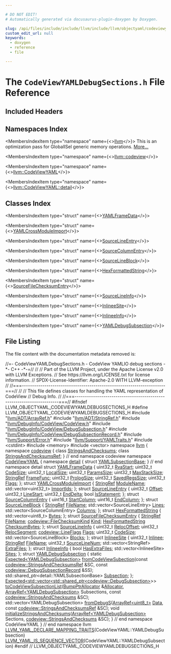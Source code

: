 ```yaml
---

# DO NOT EDIT!
# Automatically generated via docusaurus-plugin-doxygen by Doxygen.

slug: /api/files/include/include/llvm/include/llvm/objectyaml/codeviewyamldebugsections-h
custom_edit_url: null
keywords:
  - doxygen
  - reference
  - file

---
```





# The `CodeViewYAMLDebugSections.h` File Reference

<DoxygenPage pluginConfig={pluginConfig}>



## Included Headers

<IncludesList>
<IncludesListItem
  filePath="llvm/ADT/ArrayRef.h"
  permalink="/docs/api/files/include/include/llvm/include/llvm/adt/arrayref-h"
  isLocal="true" />
<IncludesListItem
  filePath="llvm/ADT/StringRef.h"
  permalink="/docs/api/files/include/include/llvm/include/llvm/adt/stringref-h"
  isLocal="true" />
<IncludesListItem
  filePath="llvm/DebugInfo/CodeView/CodeView.h"
  permalink="/docs/api/files/include/include/llvm/include/llvm/debuginfo/include/llvm/debuginfo/codeview/codeview-h"
  isLocal="true" />
<IncludesListItem
  filePath="llvm/DebugInfo/CodeView/DebugSubsection.h"
  permalink="/docs/api/files/include/include/llvm/include/llvm/debuginfo/include/llvm/debuginfo/codeview/debugsubsection-h"
  isLocal="true" />
<IncludesListItem
  filePath="llvm/DebugInfo/CodeView/DebugSubsectionRecord.h"
  permalink="/docs/api/files/include/include/llvm/include/llvm/debuginfo/include/llvm/debuginfo/codeview/debugsubsectionrecord-h"
  isLocal="true" />
<IncludesListItem
  filePath="llvm/Support/Error.h"
  permalink="/docs/api/files/include/include/llvm/include/llvm/support/error-h"
  isLocal="true" />
<IncludesListItem
  filePath="llvm/Support/YAMLTraits.h"
  permalink="/docs/api/files/include/include/llvm/include/llvm/support/yamltraits-h"
  isLocal="true" />
<IncludesListItem
  filePath="cstdint"
  permalink=""
  isLocal="false" />
<IncludesListItem
  filePath="memory"
  permalink=""
  isLocal="false" />
<IncludesListItem
  filePath="vector"
  permalink=""
  isLocal="false" />
</IncludesList>

## Namespaces Index

<MembersIndex>

<MembersIndexItem
  type="namespace"
  name={<><a href="/docs/api/namespaces/llvm">llvm</a></>}>
This is an optimization pass for GlobalISel generic memory operations. <a href="/docs/api/namespaces/llvm/#details">More...</a>
</MembersIndexItem>

<MembersIndexItem
  type="namespace"
  name={<><a href="/docs/api/namespaces/llvm/codeview">llvm::codeview</a></>}>
</MembersIndexItem>

<MembersIndexItem
  type="namespace"
  name={<><a href="/docs/api/namespaces/llvm/codeviewyaml">llvm::CodeViewYAML</a></>}>
</MembersIndexItem>

<MembersIndexItem
  type="namespace"
  name={<><a href="/docs/api/namespaces/llvm/codeviewyaml/detail">llvm::CodeViewYAML::detail</a></>}>
</MembersIndexItem>

</MembersIndex>

## Classes Index

<MembersIndex>

<MembersIndexItem
  type="struct"
  name={<><a href="/docs/api/structs/llvm/codeviewyaml/yamlframedata">YAMLFrameData</a></>}>
</MembersIndexItem>

<MembersIndexItem
  type="struct"
  name={<><a href="/docs/api/structs/llvm/codeviewyaml/yamlcrossmoduleimport">YAMLCrossModuleImport</a></>}>
</MembersIndexItem>

<MembersIndexItem
  type="struct"
  name={<><a href="/docs/api/structs/llvm/codeviewyaml/sourcelineentry">SourceLineEntry</a></>}>
</MembersIndexItem>

<MembersIndexItem
  type="struct"
  name={<><a href="/docs/api/structs/llvm/codeviewyaml/sourcecolumnentry">SourceColumnEntry</a></>}>
</MembersIndexItem>

<MembersIndexItem
  type="struct"
  name={<><a href="/docs/api/structs/llvm/codeviewyaml/sourcelineblock">SourceLineBlock</a></>}>
</MembersIndexItem>

<MembersIndexItem
  type="struct"
  name={<><a href="/docs/api/structs/llvm/codeviewyaml/hexformattedstring">HexFormattedString</a></>}>
</MembersIndexItem>

<MembersIndexItem
  type="struct"
  name={<><a href="/docs/api/structs/llvm/codeviewyaml/sourcefilechecksumentry">SourceFileChecksumEntry</a></>}>
</MembersIndexItem>

<MembersIndexItem
  type="struct"
  name={<><a href="/docs/api/structs/llvm/codeviewyaml/sourcelineinfo">SourceLineInfo</a></>}>
</MembersIndexItem>

<MembersIndexItem
  type="struct"
  name={<><a href="/docs/api/structs/llvm/codeviewyaml/inlineesite">InlineeSite</a></>}>
</MembersIndexItem>

<MembersIndexItem
  type="struct"
  name={<><a href="/docs/api/structs/llvm/codeviewyaml/inlineeinfo">InlineeInfo</a></>}>
</MembersIndexItem>

<MembersIndexItem
  type="struct"
  name={<><a href="/docs/api/structs/llvm/codeviewyaml/yamldebugsubsection">YAMLDebugSubsection</a></>}>
</MembersIndexItem>

</MembersIndex>


## File Listing

The file content with the documentation metadata removed is:

<ProgramListing>

<Link id="l00001" /><CodeLine lineNumber="1"><Highlight kind="comment">//=- CodeViewYAMLDebugSections.h - CodeView YAMLIO debug sections -&#42;- C++ -&#42;-=//</Highlight><Highlight kind="normal"></Highlight></CodeLine>
<Link id="l00002" /><CodeLine lineNumber="2"><Highlight kind="normal"></Highlight><Highlight kind="comment">//</Highlight><Highlight kind="normal"></Highlight></CodeLine>
<Link id="l00003" /><CodeLine lineNumber="3"><Highlight kind="normal"></Highlight><Highlight kind="comment">// Part of the LLVM Project, under the Apache License v2.0 with LLVM Exceptions.</Highlight><Highlight kind="normal"></Highlight></CodeLine>
<Link id="l00004" /><CodeLine lineNumber="4"><Highlight kind="normal"></Highlight><Highlight kind="comment">// See https://llvm.org/LICENSE.txt for license information.</Highlight><Highlight kind="normal"></Highlight></CodeLine>
<Link id="l00005" /><CodeLine lineNumber="5"><Highlight kind="normal"></Highlight><Highlight kind="comment">// SPDX-License-Identifier: Apache-2.0 WITH LLVM-exception</Highlight><Highlight kind="normal"></Highlight></CodeLine>
<Link id="l00006" /><CodeLine lineNumber="6"><Highlight kind="normal"></Highlight><Highlight kind="comment">//</Highlight><Highlight kind="normal"></Highlight></CodeLine>
<Link id="l00007" /><CodeLine lineNumber="7"><Highlight kind="normal"></Highlight><Highlight kind="comment">//===----------------------------------------------------------------------===//</Highlight><Highlight kind="normal"></Highlight></CodeLine>
<Link id="l00008" /><CodeLine lineNumber="8"><Highlight kind="normal"></Highlight><Highlight kind="comment">//</Highlight><Highlight kind="normal"></Highlight></CodeLine>
<Link id="l00009" /><CodeLine lineNumber="9"><Highlight kind="normal"></Highlight><Highlight kind="comment">// This file defines classes for handling the YAML representation of CodeView</Highlight><Highlight kind="normal"></Highlight></CodeLine>
<Link id="l00010" /><CodeLine lineNumber="10"><Highlight kind="normal"></Highlight><Highlight kind="comment">// Debug Info.</Highlight><Highlight kind="normal"></Highlight></CodeLine>
<Link id="l00011" /><CodeLine lineNumber="11"><Highlight kind="normal"></Highlight><Highlight kind="comment">//</Highlight><Highlight kind="normal"></Highlight></CodeLine>
<Link id="l00012" /><CodeLine lineNumber="12"><Highlight kind="normal"></Highlight><Highlight kind="comment">//===----------------------------------------------------------------------===//</Highlight><Highlight kind="normal"></Highlight></CodeLine>
<Link id="l00013" /><CodeLine lineNumber="13"><Highlight kind="normal"></Highlight></CodeLine>
<Link id="l00014" /><CodeLine lineNumber="14"><Highlight kind="normal"></Highlight><Highlight kind="preprocessor">#ifndef LLVM&#95;OBJECTYAML&#95;CODEVIEWYAMLDEBUGSECTIONS&#95;H</Highlight><Highlight kind="normal"></Highlight></CodeLine>
<Link id="l00015" /><CodeLine lineNumber="15"><Highlight kind="normal"></Highlight><Highlight kind="preprocessor">#define LLVM&#95;OBJECTYAML&#95;CODEVIEWYAMLDEBUGSECTIONS&#95;H</Highlight><Highlight kind="normal"></Highlight></CodeLine>
<Link id="l00016" /><CodeLine lineNumber="16"><Highlight kind="normal"></Highlight></CodeLine>
<Link id="l00017" /><CodeLine lineNumber="17"><Highlight kind="normal"></Highlight><Highlight kind="preprocessor">#include &quot;<a href="/docs/api/files/include/include/llvm/include/llvm/adt/arrayref-h">llvm/ADT/ArrayRef.h</a>&quot;</Highlight><Highlight kind="normal"></Highlight></CodeLine>
<Link id="l00018" /><CodeLine lineNumber="18"><Highlight kind="normal"></Highlight><Highlight kind="preprocessor">#include &quot;<a href="/docs/api/files/include/include/llvm/include/llvm/adt/stringref-h">llvm/ADT/StringRef.h</a>&quot;</Highlight><Highlight kind="normal"></Highlight></CodeLine>
<Link id="l00019" /><CodeLine lineNumber="19"><Highlight kind="normal"></Highlight><Highlight kind="preprocessor">#include &quot;<a href="/docs/api/files/include/include/llvm/include/llvm/debuginfo/include/llvm/debuginfo/codeview/codeview-h">llvm/DebugInfo/CodeView/CodeView.h</a>&quot;</Highlight><Highlight kind="normal"></Highlight></CodeLine>
<Link id="l00020" /><CodeLine lineNumber="20"><Highlight kind="normal"></Highlight><Highlight kind="preprocessor">#include &quot;<a href="/docs/api/files/include/include/llvm/include/llvm/debuginfo/include/llvm/debuginfo/codeview/debugsubsection-h">llvm/DebugInfo/CodeView/DebugSubsection.h</a>&quot;</Highlight><Highlight kind="normal"></Highlight></CodeLine>
<Link id="l00021" /><CodeLine lineNumber="21"><Highlight kind="normal"></Highlight><Highlight kind="preprocessor">#include &quot;<a href="/docs/api/files/include/include/llvm/include/llvm/debuginfo/include/llvm/debuginfo/codeview/debugsubsectionrecord-h">llvm/DebugInfo/CodeView/DebugSubsectionRecord.h</a>&quot;</Highlight><Highlight kind="normal"></Highlight></CodeLine>
<Link id="l00022" /><CodeLine lineNumber="22"><Highlight kind="normal"></Highlight><Highlight kind="preprocessor">#include &quot;<a href="/docs/api/files/include/include/llvm/include/llvm/support/error-h">llvm/Support/Error.h</a>&quot;</Highlight><Highlight kind="normal"></Highlight></CodeLine>
<Link id="l00023" /><CodeLine lineNumber="23"><Highlight kind="normal"></Highlight><Highlight kind="preprocessor">#include &quot;<a href="/docs/api/files/include/include/llvm/include/llvm/support/yamltraits-h">llvm/Support/YAMLTraits.h</a>&quot;</Highlight><Highlight kind="normal"></Highlight></CodeLine>
<Link id="l00024" /><CodeLine lineNumber="24"><Highlight kind="normal"></Highlight><Highlight kind="preprocessor">#include &lt;cstdint&gt;</Highlight><Highlight kind="normal"></Highlight></CodeLine>
<Link id="l00025" /><CodeLine lineNumber="25"><Highlight kind="normal"></Highlight><Highlight kind="preprocessor">#include &lt;memory&gt;</Highlight><Highlight kind="normal"></Highlight></CodeLine>
<Link id="l00026" /><CodeLine lineNumber="26"><Highlight kind="normal"></Highlight><Highlight kind="preprocessor">#include &lt;vector&gt;</Highlight><Highlight kind="normal"></Highlight></CodeLine>
<Link id="l00027" /><CodeLine lineNumber="27"><Highlight kind="normal"></Highlight></CodeLine>
<Link id="l00028" /><CodeLine lineNumber="28"><Highlight kind="normal"></Highlight><Highlight kind="keyword">namespace </Highlight><Highlight kind="normal"><a href="/docs/api/namespaces/llvm">llvm</a> &#123;</Highlight></CodeLine>
<Link id="l00029" /><CodeLine lineNumber="29"><Highlight kind="normal"></Highlight></CodeLine>
<Link id="l00030" /><CodeLine lineNumber="30"><Highlight kind="normal"></Highlight><Highlight kind="keyword">namespace </Highlight><Highlight kind="normal"><a href="/docs/api/namespaces/llvm/codeview">codeview</a> &#123;</Highlight></CodeLine>
<Link id="l00031" /><CodeLine lineNumber="31"><Highlight kind="normal"></Highlight></CodeLine>
<Link id="l00032" /><CodeLine lineNumber="32"><Highlight kind="normal"></Highlight><Highlight kind="keyword">class </Highlight><Highlight kind="normal"><a href="/docs/api/classes/llvm/codeview/stringsandchecksums">StringsAndChecksums</a>;</Highlight></CodeLine>
<Link id="l00033" /><CodeLine lineNumber="33"><Highlight kind="normal"></Highlight><Highlight kind="keyword">class </Highlight><Highlight kind="normal"><a href="/docs/api/classes/llvm/codeview/stringsandchecksumsref">StringsAndChecksumsRef</a>;</Highlight></CodeLine>
<Link id="l00034" /><CodeLine lineNumber="34"><Highlight kind="normal"></Highlight></CodeLine>
<Link id="l00035" /><CodeLine lineNumber="35"><Highlight kind="normal">&#125; </Highlight><Highlight kind="comment">// end namespace codeview</Highlight><Highlight kind="normal"></Highlight></CodeLine>
<Link id="l00036" /><CodeLine lineNumber="36"><Highlight kind="normal"></Highlight></CodeLine>
<Link id="l00037" /><CodeLine lineNumber="37" lineLink="/docs/api/namespaces/llvm/codeviewyaml"><Highlight kind="normal"></Highlight><Highlight kind="keyword">namespace </Highlight><Highlight kind="normal"><a href="/docs/api/namespaces/llvm/codeviewyaml">CodeViewYAML</a> &#123;</Highlight></CodeLine>
<Link id="l00038" /><CodeLine lineNumber="38"><Highlight kind="normal"></Highlight></CodeLine>
<Link id="l00039" /><CodeLine lineNumber="39" lineLink="/docs/api/namespaces/llvm/codeviewyaml/detail"><Highlight kind="normal"></Highlight><Highlight kind="keyword">namespace </Highlight><Highlight kind="normal"><a href="/docs/api/namespaces/detail">detail</a> &#123;</Highlight></CodeLine>
<Link id="l00040" /><CodeLine lineNumber="40"><Highlight kind="normal"></Highlight></CodeLine>
<Link id="l00041" /><CodeLine lineNumber="41"><Highlight kind="normal"></Highlight><Highlight kind="keyword">struct </Highlight><Highlight kind="normal"><a href="/docs/api/structs/llvm/codeviewyaml/detail/yamlsubsectionbase">YAMLSubsectionBase</a>;</Highlight></CodeLine>
<Link id="l00042" /><CodeLine lineNumber="42"><Highlight kind="normal"></Highlight></CodeLine>
<Link id="l00043" /><CodeLine lineNumber="43"><Highlight kind="normal">&#125; </Highlight><Highlight kind="comment">// end namespace detail</Highlight><Highlight kind="normal"></Highlight></CodeLine>
<Link id="l00044" /><CodeLine lineNumber="44"><Highlight kind="normal"></Highlight></CodeLine>
<Link id="l00045" /><CodeLine lineNumber="45" lineLink="/docs/api/structs/llvm/codeviewyaml/yamlframedata"><Highlight kind="normal"></Highlight><Highlight kind="keyword">struct </Highlight><Highlight kind="normal"><a href="/docs/api/structs/llvm/codeviewyaml/yamlframedata">YAMLFrameData</a> &#123;</Highlight></CodeLine>
<Link id="l00046" /><CodeLine lineNumber="46" lineLink="/docs/api/structs/llvm/codeviewyaml/yamlframedata/#a4054f3bf2e038f51a954a9f04de16838"><Highlight kind="normal">  uint32&#95;t <a href="/docs/api/structs/llvm/codeviewyaml/yamlframedata/#a4054f3bf2e038f51a954a9f04de16838">RvaStart</a>;</Highlight></CodeLine>
<Link id="l00047" /><CodeLine lineNumber="47" lineLink="/docs/api/structs/llvm/codeviewyaml/yamlframedata/#abf49a56b9e58768e39418bc61e4aca8b"><Highlight kind="normal">  uint32&#95;t <a href="/docs/api/structs/llvm/codeviewyaml/yamlframedata/#abf49a56b9e58768e39418bc61e4aca8b">CodeSize</a>;</Highlight></CodeLine>
<Link id="l00048" /><CodeLine lineNumber="48" lineLink="/docs/api/structs/llvm/codeviewyaml/yamlframedata/#acbad2edcfab6a6b06a72a48e9d92bab9"><Highlight kind="normal">  uint32&#95;t <a href="/docs/api/structs/llvm/codeviewyaml/yamlframedata/#acbad2edcfab6a6b06a72a48e9d92bab9">LocalSize</a>;</Highlight></CodeLine>
<Link id="l00049" /><CodeLine lineNumber="49" lineLink="/docs/api/structs/llvm/codeviewyaml/yamlframedata/#afc7d14532f426554fd5582ddc7894322"><Highlight kind="normal">  uint32&#95;t <a href="/docs/api/structs/llvm/codeviewyaml/yamlframedata/#afc7d14532f426554fd5582ddc7894322">ParamsSize</a>;</Highlight></CodeLine>
<Link id="l00050" /><CodeLine lineNumber="50" lineLink="/docs/api/structs/llvm/codeviewyaml/yamlframedata/#a3152b3bd2fb17bdae0f436799cb4d5e8"><Highlight kind="normal">  uint32&#95;t <a href="/docs/api/structs/llvm/codeviewyaml/yamlframedata/#a3152b3bd2fb17bdae0f436799cb4d5e8">MaxStackSize</a>;</Highlight></CodeLine>
<Link id="l00051" /><CodeLine lineNumber="51" lineLink="/docs/api/structs/llvm/codeviewyaml/yamlframedata/#a3095b5e3ed40ba632ed26d507d2b9251"><Highlight kind="normal">  <a href="/docs/api/classes/llvm/stringref">StringRef</a> <a href="/docs/api/structs/llvm/codeviewyaml/yamlframedata/#a3095b5e3ed40ba632ed26d507d2b9251">FrameFunc</a>;</Highlight></CodeLine>
<Link id="l00052" /><CodeLine lineNumber="52" lineLink="/docs/api/structs/llvm/codeviewyaml/yamlframedata/#aaba0a7c3da5f76b8b2d2beb7edc2f77c"><Highlight kind="normal">  uint32&#95;t <a href="/docs/api/structs/llvm/codeviewyaml/yamlframedata/#aaba0a7c3da5f76b8b2d2beb7edc2f77c">PrologSize</a>;</Highlight></CodeLine>
<Link id="l00053" /><CodeLine lineNumber="53" lineLink="/docs/api/structs/llvm/codeviewyaml/yamlframedata/#a2193c800cd0f7af0a646f3d86851ed32"><Highlight kind="normal">  uint32&#95;t <a href="/docs/api/structs/llvm/codeviewyaml/yamlframedata/#a2193c800cd0f7af0a646f3d86851ed32">SavedRegsSize</a>;</Highlight></CodeLine>
<Link id="l00054" /><CodeLine lineNumber="54" lineLink="/docs/api/structs/llvm/codeviewyaml/yamlframedata/#a2f71245bade02a59ba1fb0bb47a18ea0"><Highlight kind="normal">  uint32&#95;t <a href="/docs/api/structs/llvm/codeviewyaml/yamlframedata/#a2f71245bade02a59ba1fb0bb47a18ea0">Flags</a>;</Highlight></CodeLine>
<Link id="l00055" /><CodeLine lineNumber="55"><Highlight kind="normal">&#125;;</Highlight></CodeLine>
<Link id="l00056" /><CodeLine lineNumber="56"><Highlight kind="normal"></Highlight></CodeLine>
<Link id="l00057" /><CodeLine lineNumber="57" lineLink="/docs/api/structs/llvm/codeviewyaml/yamlcrossmoduleimport"><Highlight kind="normal"></Highlight><Highlight kind="keyword">struct </Highlight><Highlight kind="normal"><a href="/docs/api/structs/llvm/codeviewyaml/yamlcrossmoduleimport">YAMLCrossModuleImport</a> &#123;</Highlight></CodeLine>
<Link id="l00058" /><CodeLine lineNumber="58" lineLink="/docs/api/structs/llvm/codeviewyaml/yamlcrossmoduleimport/#ae01cb7b24bdcefb2f30538eed4745288"><Highlight kind="normal">  <a href="/docs/api/classes/llvm/stringref">StringRef</a> <a href="/docs/api/structs/llvm/codeviewyaml/yamlcrossmoduleimport/#ae01cb7b24bdcefb2f30538eed4745288">ModuleName</a>;</Highlight></CodeLine>
<Link id="l00059" /><CodeLine lineNumber="59" lineLink="/docs/api/structs/llvm/codeviewyaml/yamlcrossmoduleimport/#a6ea847a7095312b55e332fd5845c644b"><Highlight kind="normal">  std::vector&lt;uint32&#95;t&gt; <a href="/docs/api/structs/llvm/codeviewyaml/yamlcrossmoduleimport/#a6ea847a7095312b55e332fd5845c644b">ImportIds</a>;</Highlight></CodeLine>
<Link id="l00060" /><CodeLine lineNumber="60"><Highlight kind="normal">&#125;;</Highlight></CodeLine>
<Link id="l00061" /><CodeLine lineNumber="61"><Highlight kind="normal"></Highlight></CodeLine>
<Link id="l00062" /><CodeLine lineNumber="62" lineLink="/docs/api/structs/llvm/codeviewyaml/sourcelineentry"><Highlight kind="normal"></Highlight><Highlight kind="keyword">struct </Highlight><Highlight kind="normal"><a href="/docs/api/structs/llvm/codeviewyaml/sourcelineentry">SourceLineEntry</a> &#123;</Highlight></CodeLine>
<Link id="l00063" /><CodeLine lineNumber="63" lineLink="/docs/api/structs/llvm/codeviewyaml/sourcelineentry/#a6191c454954b7bfe97a75d8f1920551d"><Highlight kind="normal">  uint32&#95;t <a href="/docs/api/structs/llvm/codeviewyaml/sourcelineentry/#a6191c454954b7bfe97a75d8f1920551d">Offset</a>;</Highlight></CodeLine>
<Link id="l00064" /><CodeLine lineNumber="64" lineLink="/docs/api/structs/llvm/codeviewyaml/sourcelineentry/#a3f44042fdcf282e52ebaac1cc2c21fc4"><Highlight kind="normal">  uint32&#95;t <a href="/docs/api/structs/llvm/codeviewyaml/sourcelineentry/#a3f44042fdcf282e52ebaac1cc2c21fc4">LineStart</a>;</Highlight></CodeLine>
<Link id="l00065" /><CodeLine lineNumber="65" lineLink="/docs/api/structs/llvm/codeviewyaml/sourcelineentry/#ae1c550d6c2aedbd855557964779bc2c1"><Highlight kind="normal">  uint32&#95;t <a href="/docs/api/structs/llvm/codeviewyaml/sourcelineentry/#ae1c550d6c2aedbd855557964779bc2c1">EndDelta</a>;</Highlight></CodeLine>
<Link id="l00066" /><CodeLine lineNumber="66" lineLink="/docs/api/structs/llvm/codeviewyaml/sourcelineentry/#a452d8b66a8e6830a666cee1cbd1ca345"><Highlight kind="normal">  </Highlight><Highlight kind="keywordtype">bool</Highlight><Highlight kind="normal"> <a href="/docs/api/structs/llvm/codeviewyaml/sourcelineentry/#a452d8b66a8e6830a666cee1cbd1ca345">IsStatement</a>;</Highlight></CodeLine>
<Link id="l00067" /><CodeLine lineNumber="67"><Highlight kind="normal">&#125;;</Highlight></CodeLine>
<Link id="l00068" /><CodeLine lineNumber="68"><Highlight kind="normal"></Highlight></CodeLine>
<Link id="l00069" /><CodeLine lineNumber="69" lineLink="/docs/api/structs/llvm/codeviewyaml/sourcecolumnentry"><Highlight kind="normal"></Highlight><Highlight kind="keyword">struct </Highlight><Highlight kind="normal"><a href="/docs/api/structs/llvm/codeviewyaml/sourcecolumnentry">SourceColumnEntry</a> &#123;</Highlight></CodeLine>
<Link id="l00070" /><CodeLine lineNumber="70" lineLink="/docs/api/structs/llvm/codeviewyaml/sourcecolumnentry/#a81c37802f5829d374ec19add77f620ed"><Highlight kind="normal">  uint16&#95;t <a href="/docs/api/structs/llvm/codeviewyaml/sourcecolumnentry/#a81c37802f5829d374ec19add77f620ed">StartColumn</a>;</Highlight></CodeLine>
<Link id="l00071" /><CodeLine lineNumber="71" lineLink="/docs/api/structs/llvm/codeviewyaml/sourcecolumnentry/#a6e4bdcd72f69d91da11cd0d1d71531ea"><Highlight kind="normal">  uint16&#95;t <a href="/docs/api/structs/llvm/codeviewyaml/sourcecolumnentry/#a6e4bdcd72f69d91da11cd0d1d71531ea">EndColumn</a>;</Highlight></CodeLine>
<Link id="l00072" /><CodeLine lineNumber="72"><Highlight kind="normal">&#125;;</Highlight></CodeLine>
<Link id="l00073" /><CodeLine lineNumber="73"><Highlight kind="normal"></Highlight></CodeLine>
<Link id="l00074" /><CodeLine lineNumber="74" lineLink="/docs/api/structs/llvm/codeviewyaml/sourcelineblock"><Highlight kind="normal"></Highlight><Highlight kind="keyword">struct </Highlight><Highlight kind="normal"><a href="/docs/api/structs/llvm/codeviewyaml/sourcelineblock">SourceLineBlock</a> &#123;</Highlight></CodeLine>
<Link id="l00075" /><CodeLine lineNumber="75" lineLink="/docs/api/structs/llvm/codeviewyaml/sourcelineblock/#acb6ce028f8b34cf6ce67bfdf02a6db73"><Highlight kind="normal">  <a href="/docs/api/classes/llvm/stringref">StringRef</a> <a href="/docs/api/structs/llvm/codeviewyaml/sourcelineblock/#acb6ce028f8b34cf6ce67bfdf02a6db73">FileName</a>;</Highlight></CodeLine>
<Link id="l00076" /><CodeLine lineNumber="76" lineLink="/docs/api/structs/llvm/codeviewyaml/sourcelineblock/#a31e4a9aee250ea550111ce073063fc8f"><Highlight kind="normal">  std::vector&lt;SourceLineEntry&gt; <a href="/docs/api/structs/llvm/codeviewyaml/sourcelineblock/#a31e4a9aee250ea550111ce073063fc8f">Lines</a>;</Highlight></CodeLine>
<Link id="l00077" /><CodeLine lineNumber="77" lineLink="/docs/api/structs/llvm/codeviewyaml/sourcelineblock/#a75b7b29c3bc8e85540c44f8af7329849"><Highlight kind="normal">  std::vector&lt;SourceColumnEntry&gt; <a href="/docs/api/structs/llvm/codeviewyaml/sourcelineblock/#a75b7b29c3bc8e85540c44f8af7329849">Columns</a>;</Highlight></CodeLine>
<Link id="l00078" /><CodeLine lineNumber="78"><Highlight kind="normal">&#125;;</Highlight></CodeLine>
<Link id="l00079" /><CodeLine lineNumber="79"><Highlight kind="normal"></Highlight></CodeLine>
<Link id="l00080" /><CodeLine lineNumber="80" lineLink="/docs/api/structs/llvm/codeviewyaml/hexformattedstring"><Highlight kind="normal"></Highlight><Highlight kind="keyword">struct </Highlight><Highlight kind="normal"><a href="/docs/api/structs/llvm/codeviewyaml/hexformattedstring">HexFormattedString</a> &#123;</Highlight></CodeLine>
<Link id="l00081" /><CodeLine lineNumber="81" lineLink="/docs/api/structs/llvm/codeviewyaml/hexformattedstring/#a4070c1dc774740f1cd78d8d6c3eef096"><Highlight kind="normal">  std::vector&lt;uint8&#95;t&gt; <a href="/docs/api/structs/llvm/codeviewyaml/hexformattedstring/#a4070c1dc774740f1cd78d8d6c3eef096">Bytes</a>;</Highlight></CodeLine>
<Link id="l00082" /><CodeLine lineNumber="82"><Highlight kind="normal">&#125;;</Highlight></CodeLine>
<Link id="l00083" /><CodeLine lineNumber="83"><Highlight kind="normal"></Highlight></CodeLine>
<Link id="l00084" /><CodeLine lineNumber="84" lineLink="/docs/api/structs/llvm/codeviewyaml/sourcefilechecksumentry"><Highlight kind="normal"></Highlight><Highlight kind="keyword">struct </Highlight><Highlight kind="normal"><a href="/docs/api/structs/llvm/codeviewyaml/sourcefilechecksumentry">SourceFileChecksumEntry</a> &#123;</Highlight></CodeLine>
<Link id="l00085" /><CodeLine lineNumber="85" lineLink="/docs/api/structs/llvm/codeviewyaml/sourcefilechecksumentry/#a0498bf5d776c8d2272f6492fe1913e5e"><Highlight kind="normal">  <a href="/docs/api/classes/llvm/stringref">StringRef</a> <a href="/docs/api/structs/llvm/codeviewyaml/sourcefilechecksumentry/#a0498bf5d776c8d2272f6492fe1913e5e">FileName</a>;</Highlight></CodeLine>
<Link id="l00086" /><CodeLine lineNumber="86" lineLink="/docs/api/structs/llvm/codeviewyaml/sourcefilechecksumentry/#a89857753a65ca976e3d146f9ea4a65fb"><Highlight kind="normal">  <a href="/docs/api/namespaces/llvm/codeview/#ac62eaa823ce96895afe82d6676aaae21">codeview::FileChecksumKind</a> <a href="/docs/api/structs/llvm/codeviewyaml/sourcefilechecksumentry/#a89857753a65ca976e3d146f9ea4a65fb">Kind</a>;</Highlight></CodeLine>
<Link id="l00087" /><CodeLine lineNumber="87" lineLink="/docs/api/structs/llvm/codeviewyaml/sourcefilechecksumentry/#a582d06c7e67565db28743dd5198c2d45"><Highlight kind="normal">  <a href="/docs/api/structs/llvm/codeviewyaml/hexformattedstring">HexFormattedString</a> <a href="/docs/api/structs/llvm/codeviewyaml/sourcefilechecksumentry/#a582d06c7e67565db28743dd5198c2d45">ChecksumBytes</a>;</Highlight></CodeLine>
<Link id="l00088" /><CodeLine lineNumber="88"><Highlight kind="normal">&#125;;</Highlight></CodeLine>
<Link id="l00089" /><CodeLine lineNumber="89"><Highlight kind="normal"></Highlight></CodeLine>
<Link id="l00090" /><CodeLine lineNumber="90" lineLink="/docs/api/structs/llvm/codeviewyaml/sourcelineinfo"><Highlight kind="normal"></Highlight><Highlight kind="keyword">struct </Highlight><Highlight kind="normal"><a href="/docs/api/structs/llvm/codeviewyaml/sourcelineinfo">SourceLineInfo</a> &#123;</Highlight></CodeLine>
<Link id="l00091" /><CodeLine lineNumber="91" lineLink="/docs/api/structs/llvm/codeviewyaml/sourcelineinfo/#a3455214c538a077e1cdf72b0d009d430"><Highlight kind="normal">  uint32&#95;t <a href="/docs/api/structs/llvm/codeviewyaml/sourcelineinfo/#a3455214c538a077e1cdf72b0d009d430">RelocOffset</a>;</Highlight></CodeLine>
<Link id="l00092" /><CodeLine lineNumber="92" lineLink="/docs/api/structs/llvm/codeviewyaml/sourcelineinfo/#a6632674cd82e7a16a20cb0c66a3a2d8c"><Highlight kind="normal">  uint32&#95;t <a href="/docs/api/structs/llvm/codeviewyaml/sourcelineinfo/#a6632674cd82e7a16a20cb0c66a3a2d8c">RelocSegment</a>;</Highlight></CodeLine>
<Link id="l00093" /><CodeLine lineNumber="93" lineLink="/docs/api/structs/llvm/codeviewyaml/sourcelineinfo/#aaff655f0db31687f7ba1137f31b82975"><Highlight kind="normal">  <a href="/docs/api/namespaces/llvm/codeview/#a3871bade894b1a946ca1e99876b79b26">codeview::LineFlags</a> <a href="/docs/api/structs/llvm/codeviewyaml/sourcelineinfo/#aaff655f0db31687f7ba1137f31b82975">Flags</a>;</Highlight></CodeLine>
<Link id="l00094" /><CodeLine lineNumber="94" lineLink="/docs/api/structs/llvm/codeviewyaml/sourcelineinfo/#a19ba08d7f51da7575183e9691fb23cb1"><Highlight kind="normal">  uint32&#95;t <a href="/docs/api/structs/llvm/codeviewyaml/sourcelineinfo/#a19ba08d7f51da7575183e9691fb23cb1">CodeSize</a>;</Highlight></CodeLine>
<Link id="l00095" /><CodeLine lineNumber="95" lineLink="/docs/api/structs/llvm/codeviewyaml/sourcelineinfo/#afa4a79d38adeb9998e551f5edbb609e9"><Highlight kind="normal">  std::vector&lt;SourceLineBlock&gt; <a href="/docs/api/structs/llvm/codeviewyaml/sourcelineinfo/#afa4a79d38adeb9998e551f5edbb609e9">Blocks</a>;</Highlight></CodeLine>
<Link id="l00096" /><CodeLine lineNumber="96"><Highlight kind="normal">&#125;;</Highlight></CodeLine>
<Link id="l00097" /><CodeLine lineNumber="97"><Highlight kind="normal"></Highlight></CodeLine>
<Link id="l00098" /><CodeLine lineNumber="98" lineLink="/docs/api/structs/llvm/codeviewyaml/inlineesite"><Highlight kind="normal"></Highlight><Highlight kind="keyword">struct </Highlight><Highlight kind="normal"><a href="/docs/api/structs/llvm/codeviewyaml/inlineesite">InlineeSite</a> &#123;</Highlight></CodeLine>
<Link id="l00099" /><CodeLine lineNumber="99" lineLink="/docs/api/structs/llvm/codeviewyaml/inlineesite/#a7041601c51d9e4e14250821927a6f7a0"><Highlight kind="normal">  uint32&#95;t <a href="/docs/api/structs/llvm/codeviewyaml/inlineesite/#a7041601c51d9e4e14250821927a6f7a0">Inlinee</a>;</Highlight></CodeLine>
<Link id="l00100" /><CodeLine lineNumber="100" lineLink="/docs/api/structs/llvm/codeviewyaml/inlineesite/#a7a25f090b19c6af5eb30a92807f3cba5"><Highlight kind="normal">  <a href="/docs/api/classes/llvm/stringref">StringRef</a> <a href="/docs/api/structs/llvm/codeviewyaml/inlineesite/#a7a25f090b19c6af5eb30a92807f3cba5">FileName</a>;</Highlight></CodeLine>
<Link id="l00101" /><CodeLine lineNumber="101" lineLink="/docs/api/structs/llvm/codeviewyaml/inlineesite/#a75990582efd9f31f94437ddde62aea27"><Highlight kind="normal">  uint32&#95;t <a href="/docs/api/structs/llvm/codeviewyaml/inlineesite/#a75990582efd9f31f94437ddde62aea27">SourceLineNum</a>;</Highlight></CodeLine>
<Link id="l00102" /><CodeLine lineNumber="102" lineLink="/docs/api/structs/llvm/codeviewyaml/inlineesite/#a665c3e744566d092823c9af2d2ebc4ee"><Highlight kind="normal">  std::vector&lt;StringRef&gt; <a href="/docs/api/structs/llvm/codeviewyaml/inlineesite/#a665c3e744566d092823c9af2d2ebc4ee">ExtraFiles</a>;</Highlight></CodeLine>
<Link id="l00103" /><CodeLine lineNumber="103"><Highlight kind="normal">&#125;;</Highlight></CodeLine>
<Link id="l00104" /><CodeLine lineNumber="104"><Highlight kind="normal"></Highlight></CodeLine>
<Link id="l00105" /><CodeLine lineNumber="105" lineLink="/docs/api/structs/llvm/codeviewyaml/inlineeinfo"><Highlight kind="normal"></Highlight><Highlight kind="keyword">struct </Highlight><Highlight kind="normal"><a href="/docs/api/structs/llvm/codeviewyaml/inlineeinfo">InlineeInfo</a> &#123;</Highlight></CodeLine>
<Link id="l00106" /><CodeLine lineNumber="106" lineLink="/docs/api/structs/llvm/codeviewyaml/inlineeinfo/#a3bb122ad127335f8d6136567fbafd5b3"><Highlight kind="normal">  </Highlight><Highlight kind="keywordtype">bool</Highlight><Highlight kind="normal"> <a href="/docs/api/structs/llvm/codeviewyaml/inlineeinfo/#a3bb122ad127335f8d6136567fbafd5b3">HasExtraFiles</a>;</Highlight></CodeLine>
<Link id="l00107" /><CodeLine lineNumber="107" lineLink="/docs/api/structs/llvm/codeviewyaml/inlineeinfo/#a2b9cae7183873c33da4fe8380da5279a"><Highlight kind="normal">  std::vector&lt;InlineeSite&gt; <a href="/docs/api/structs/llvm/codeviewyaml/inlineeinfo/#a2b9cae7183873c33da4fe8380da5279a">Sites</a>;</Highlight></CodeLine>
<Link id="l00108" /><CodeLine lineNumber="108"><Highlight kind="normal">&#125;;</Highlight></CodeLine>
<Link id="l00109" /><CodeLine lineNumber="109"><Highlight kind="normal"></Highlight></CodeLine>
<Link id="l00110" /><CodeLine lineNumber="110" lineLink="/docs/api/structs/llvm/codeviewyaml/yamldebugsubsection"><Highlight kind="normal"></Highlight><Highlight kind="keyword">struct </Highlight><Highlight kind="normal"><a href="/docs/api/structs/llvm/codeviewyaml/yamldebugsubsection">YAMLDebugSubsection</a> &#123;</Highlight></CodeLine>
<Link id="l00111" /><CodeLine lineNumber="111"><Highlight kind="normal">  </Highlight><Highlight kind="keyword">static</Highlight><Highlight kind="normal"> <a href="/docs/api/classes/llvm/expected">Expected&lt;YAMLDebugSubsection&gt;</a></Highlight></CodeLine>
<Link id="l00112" /><CodeLine lineNumber="112"><Highlight kind="normal">  <a href="/docs/api/structs/llvm/codeviewyaml/yamldebugsubsection/#a2a570f48bce7d8c863a244ca22e05091">fromCodeViewSubection</a>(</Highlight><Highlight kind="keyword">const</Highlight><Highlight kind="normal"> <a href="/docs/api/classes/llvm/codeview/stringsandchecksumsref">codeview::StringsAndChecksumsRef</a> &amp;SC,</Highlight></CodeLine>
<Link id="l00113" /><CodeLine lineNumber="113"><Highlight kind="normal">                        </Highlight><Highlight kind="keyword">const</Highlight><Highlight kind="normal"> <a href="/docs/api/classes/llvm/codeview/debugsubsectionrecord">codeview::DebugSubsectionRecord</a> &amp;SS);</Highlight></CodeLine>
<Link id="l00114" /><CodeLine lineNumber="114"><Highlight kind="normal"></Highlight></CodeLine>
<Link id="l00115" /><CodeLine lineNumber="115" lineLink="/docs/api/structs/llvm/codeviewyaml/yamldebugsubsection/#a134fd8e37ef2e8e5650f0084227a1207"><Highlight kind="normal">  std::shared&#95;ptr&lt;detail::YAMLSubsectionBase&gt; <a href="/docs/api/structs/llvm/codeviewyaml/yamldebugsubsection/#a134fd8e37ef2e8e5650f0084227a1207">Subsection</a>;</Highlight></CodeLine>
<Link id="l00116" /><CodeLine lineNumber="116"><Highlight kind="normal">&#125;;</Highlight></CodeLine>
<Link id="l00117" /><CodeLine lineNumber="117"><Highlight kind="normal"></Highlight></CodeLine>
<Link id="l00118" /><CodeLine lineNumber="118"><Highlight kind="normal"><a href="/docs/api/classes/llvm/expected">Expected&lt;std::vector&lt;std::shared&#95;ptr&lt;codeview::DebugSubsection&gt;</a>&gt;&gt;</Highlight></CodeLine>
<Link id="l00119" /><CodeLine lineNumber="119"><Highlight kind="normal"><a href="/docs/api/namespaces/llvm/codeviewyaml/#a60bfd268a9634bf18e34825e171528fe">toCodeViewSubsectionList</a>(<a href="/docs/api/namespaces/llvm/#a8e612822d4ba7bb36c9c79582a567108">BumpPtrAllocator</a> &amp;<a href="/docs/api/files/lib/lib/codegen/regallocbasic-cpp/#ad5d00e1d77644d95847b9bf8da12b759">Allocator</a>,</Highlight></CodeLine>
<Link id="l00120" /><CodeLine lineNumber="120"><Highlight kind="normal">                         <a href="/docs/api/classes/llvm/arrayref">ArrayRef&lt;YAMLDebugSubsection&gt;</a> Subsections,</Highlight></CodeLine>
<Link id="l00121" /><CodeLine lineNumber="121"><Highlight kind="normal">                         </Highlight><Highlight kind="keyword">const</Highlight><Highlight kind="normal"> <a href="/docs/api/classes/llvm/codeview/stringsandchecksums">codeview::StringsAndChecksums</a> &amp;SC);</Highlight></CodeLine>
<Link id="l00122" /><CodeLine lineNumber="122"><Highlight kind="normal"></Highlight></CodeLine>
<Link id="l00123" /><CodeLine lineNumber="123"><Highlight kind="normal">std::vector&lt;YAMLDebugSubsection&gt;</Highlight></CodeLine>
<Link id="l00124" /><CodeLine lineNumber="124"><Highlight kind="normal"><a href="/docs/api/namespaces/llvm/codeviewyaml/#ae58982dc6f589fa99671f5f76adfc8d3">fromDebugS</a>(<a href="/docs/api/classes/llvm/arrayref">ArrayRef&lt;uint8&#95;t&gt;</a> <a href="/docs/api/namespaces/llvm/#aa20539e89704d20b98b97e9c3feac934">Data</a>, </Highlight><Highlight kind="keyword">const</Highlight><Highlight kind="normal"> <a href="/docs/api/classes/llvm/codeview/stringsandchecksumsref">codeview::StringsAndChecksumsRef</a> &amp;SC);</Highlight></CodeLine>
<Link id="l00125" /><CodeLine lineNumber="125"><Highlight kind="normal"></Highlight></CodeLine>
<Link id="l00126" /><CodeLine lineNumber="126"><Highlight kind="normal"></Highlight><Highlight kind="keywordtype">void</Highlight><Highlight kind="normal"> <a href="/docs/api/namespaces/llvm/codeviewyaml/#a42bdb5c08478e7021d28c6dd92b7e0e8">initializeStringsAndChecksums</a>(<a href="/docs/api/classes/llvm/arrayref">ArrayRef&lt;YAMLDebugSubsection&gt;</a> Sections,</Highlight></CodeLine>
<Link id="l00127" /><CodeLine lineNumber="127"><Highlight kind="normal">                                   <a href="/docs/api/classes/llvm/codeview/stringsandchecksums">codeview::StringsAndChecksums</a> &amp;SC);</Highlight></CodeLine>
<Link id="l00128" /><CodeLine lineNumber="128"><Highlight kind="normal"></Highlight></CodeLine>
<Link id="l00129" /><CodeLine lineNumber="129"><Highlight kind="normal">&#125; </Highlight><Highlight kind="comment">// end namespace CodeViewYAML</Highlight><Highlight kind="normal"></Highlight></CodeLine>
<Link id="l00130" /><CodeLine lineNumber="130"><Highlight kind="normal"></Highlight></CodeLine>
<Link id="l00131" /><CodeLine lineNumber="131"><Highlight kind="normal">&#125; </Highlight><Highlight kind="comment">// end namespace llvm</Highlight><Highlight kind="normal"></Highlight></CodeLine>
<Link id="l00132" /><CodeLine lineNumber="132"><Highlight kind="normal"></Highlight></CodeLine>
<Link id="l00133" /><CodeLine lineNumber="133"><Highlight kind="normal"><a href="/docs/api/files/include/include/llvm/include/llvm/support/yamltraits-h/#ad0052877aa94559fb289ffa80620cb1d">LLVM&#95;YAML&#95;DECLARE&#95;MAPPING&#95;TRAITS</a>(CodeViewYAML::YAMLDebugSubsection)</Highlight></CodeLine>
<Link id="l00134" /><CodeLine lineNumber="134"><Highlight kind="normal"></Highlight></CodeLine>
<Link id="l00135" /><CodeLine lineNumber="135"><Highlight kind="normal"><a href="/docs/api/files/include/include/llvm/include/llvm/support/yamltraits-h/#a57ad3a94065e9edfc73b92994494ae50">LLVM&#95;YAML&#95;IS&#95;SEQUENCE&#95;VECTOR</a>(CodeViewYAML::YAMLDebugSubsection)</Highlight></CodeLine>
<Link id="l00136" /><CodeLine lineNumber="136"><Highlight kind="normal"></Highlight></CodeLine>
<Link id="l00137" /><CodeLine lineNumber="137"><Highlight kind="normal"></Highlight><Highlight kind="preprocessor">#endif </Highlight><Highlight kind="comment">// LLVM&#95;OBJECTYAML&#95;CODEVIEWYAMLDEBUGSECTIONS&#95;H</Highlight><Highlight kind="normal"></Highlight></CodeLine>

</ProgramListing>


</DoxygenPage>
